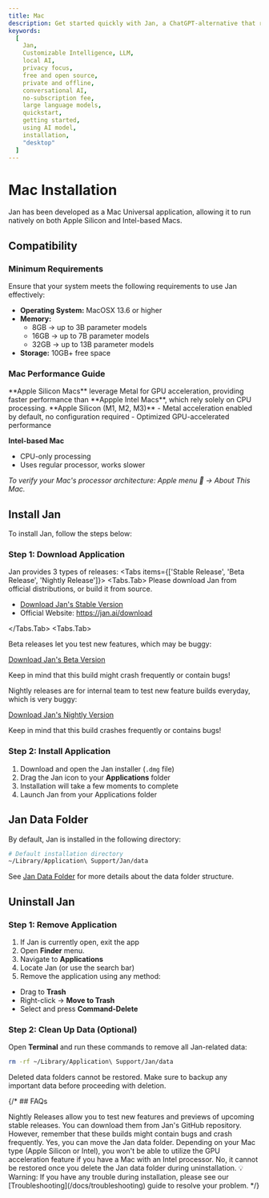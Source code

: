 ```yaml
---
title: Mac
description: Get started quickly with Jan, a ChatGPT-alternative that runs on your own computer, with a local API server. Learn how to install Jan and select an AI model to start chatting.
keywords:
  [
    Jan,
    Customizable Intelligence, LLM,
    local AI,
    privacy focus,
    free and open source,
    private and offline,
    conversational AI,
    no-subscription fee,
    large language models,
    quickstart,
    getting started,
    using AI model,
    installation,
    "desktop"
  ]
---
```





# Mac Installation
Jan has been developed as a Mac Universal application, allowing it to run natively on both Apple Silicon and Intel-based Macs.

## Compatibility
### Minimum Requirements
Ensure that your system meets the following requirements to use Jan effectively:
- **Operating System:** MacOSX 13.6 or higher
- **Memory:**
  - 8GB → up to 3B parameter models
  - 16GB → up to 7B parameter models
  - 32GB → up to 13B parameter models
- **Storage:** 10GB+ free space

### Mac Performance Guide
<Callout type="info">
**Apple Silicon Macs** leverage Metal for GPU acceleration, providing faster performance than **Appple Intel Macs**, which rely solely on CPU processing.
</Callout>
**Apple Silicon (M1, M2, M3)**
- Metal acceleration enabled by default, no configuration required
- Optimized GPU-accelerated performance

**Intel-based Mac**
- CPU-only processing
- Uses regular processor, works slower

_To verify your Mac's processor architecture: Apple menu  → About This Mac._

## Install Jan 

To install Jan, follow the steps below:

<Steps>

### Step 1: Download Application

Jan provides 3 types of releases:
<Tabs items={['Stable Release', 'Beta Release', 'Nightly Release']}>
<Tabs.Tab>
Please download Jan from official distributions, or build it from source.

- [Download Jan's Stable Version](https://app.jan.ai/download/latest/mac-universal)
- Official Website: https://jan.ai/download

</Tabs.Tab>
<Tabs.Tab>

Beta releases let you test new features, which may be buggy:

[Download Jan's Beta Version](https://app.jan.ai/download/beta/mac-universal)

<Callout type="info">
Keep in mind that this build might crash frequently or contain bugs!
</Callout>
</Tabs.Tab>
<Tabs.Tab>

Nightly releases are for internal team to test new feature builds everyday, which is very buggy:

[Download Jan's Nightly Version](https://app.jan.ai/download/nightly/mac-universal)

<Callout type="info">
Keep in mind that this build crashes frequently or contains bugs!
</Callout>
</Tabs.Tab>
</Tabs>


### Step 2: Install Application 

1. Download and open the Jan installer (`.dmg` file)
2. Drag the Jan icon to your **Applications** folder
3. Installation will take a few moments to complete
4. Launch Jan from your Applications folder

</Steps>


## Jan Data Folder

By default, Jan is installed in the following directory:

```sh
# Default installation directory
~/Library/Application\ Support/Jan/data
```
See [Jan Data Folder](/docs/data-folder) for more details about the data folder structure.


## Uninstall Jan

<Steps>

### Step 1: Remove Application
1. If Jan is currently open, exit the app
2. Open **Finder** menu.
3. Navigate to **Applications**
4. Locate Jan (or use the search bar)
5. Remove the application using any method:
  - Drag to **Trash**
  - Right-click → **Move to Trash**
  - Select and press **Command-Delete**

### Step 2: Clean Up Data (Optional)

Open **Terminal** and run these commands to remove all Jan-related data:
```bash
rm -rf ~/Library/Application\ Support/Jan/data
```
</Steps>

<Callout type="warning">
Deleted data folders cannot be restored. Make sure to backup any important data before proceeding with deletion.
</Callout>

{/* ## FAQs

<FAQBox title="What are Nightly Releases, and how can I access them?">
Nightly Releases allow you to test new features and previews of upcoming stable releases. You can download them from Jan's GitHub repository. However, remember that these builds might contain bugs and crash frequently.
</FAQBox>
<FAQBox title="Can I move the Jan data folder to a different location?">
Yes, you can move the Jan data folder.
</FAQBox>
<FAQBox title="How do I enable GPU acceleration for better performance">
Depending on your Mac type (Apple Silicon or Intel), you won't be able to utilize the GPU acceleration feature if you have a Mac with an Intel processor.
</FAQBox>
<FAQBox title="Can I recover the deleted Jan data folder after uninstallation?">
No, it cannot be restored once you delete the Jan data folder during uninstallation.
</FAQBox>

<Callout type="info">
💡 Warning: If you have any trouble during installation, please see our [Troubleshooting](/docs/troubleshooting) guide to resolve your problem.

</Callout>
*/}
